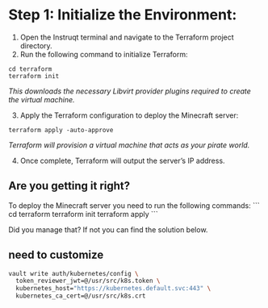 # Step 1: Initialize the Environment:
 1. Open the Instruqt terminal and navigate to the Terraform project directory.
 2. Run the following command to initialize Terraform:

 ```
cd terraform
terraform init
```
*_This downloads the necessary Libvirt provider plugins required to create the virtual machine_.*

3. Apply the Terraform configuration to deploy the Minecraft server:

```
terraform apply -auto-approve
```
*_Terraform will provision a virtual machine that acts as your pirate world_.*

4. Once complete, Terraform will output the server’s IP address.

## Are you getting it right?

<Task id="apply_terraform_configuration">
To deploy the Minecraft server you need to run the following commands:
```
cd terraform
terraform init
terraform apply
```
</Task>



Did you manage that? If not you can find the solution below.

## need to customize

<Solution title="Solution: configure kubernetes auth">

```bash
vault write auth/kubernetes/config \
  token_reviewer_jwt=@/usr/src/k8s.token \
  kubernetes_host="https://kubernetes.default.svc:443" \
  kubernetes_ca_cert=@/usr/src/k8s.crt
```

</Solution>